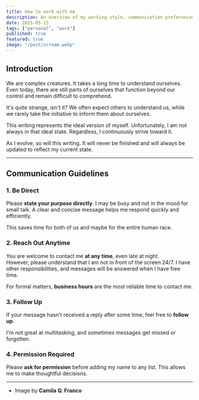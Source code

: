 ```yaml
---
title: How to work with me
description: An overview of my working style, communication preferences, and what makes for a successful collaboration.
date: 2025-05-15
tags: ["personal", "work"]
published: true
featured: true
image: "/post/scream.webp"
---
```


## Introduction

We are complex creatures. It takes a long time to understand ourselves. Even today, there are still parts of ourselves that function beyond our control and remain difficult to comprehend.

It's quite strange, isn't it? We often expect others to understand us, while we rarely take the initiative to inform them about ourselves.

This writing represents the ideal version of myself. Unfortunately, I am not always in that ideal state. Regardless, I continuously strive toward it.

As I evolve, so will this writing. It will never be finished and will always be updated to reflect my current state.

---

## Communication Guidelines

### 1. Be Direct

Please **state your purpose directly**. I may be busy and not in the mood for small talk. A clear and concise message helps me respond quickly and efficiently.

This saves time for both of us and maybe for the entire human race.

### 2. Reach Out Anytime

You are welcome to contact me **at any time**, even late at night.  
However, please understand that I am not in front of the screen 24/7. I have other responsibilities, and messages will be answered when I have free time.

For formal matters, **business hours** are the most reliable time to contact me.

### 3. Follow Up

If your message hasn't received a reply after some time, feel free to **follow up**.

I'm not great at multitasking, and sometimes messages get missed or forgotten.

### 4. Permission Required

Please **ask for permission** before adding my name to any list. This allows me to make thoughtful decisions.

---

- Image by **Camila Q. Franco**
